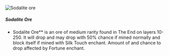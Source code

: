 ![Sodalite ore](/mods/techreborn/sodalite_ore.png)


##### Sodalite Ore

- Sodalite Ore** is an ore of medium rarity found in The End on
        layers 10-250. It will drop
        <Mcitem id="techreborn:sodalite_dust"/> and
        may drop
        <Mcitem id="techreborn:aluminium_dust"/>
        with 50% chance if mined normally and block itself if mined with
        Silk Touch enchant. Amount of
        <Mcitem id="techreborn:sodalite_dust"/> and
        chance to drop
        <Mcitem id="techreborn:aluminium_dust"/>
        affected by Fortune enchant.
